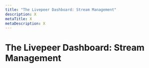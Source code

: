 ```yaml
---
title: "The Livepeer Dashboard: Stream Management"
description: X
metaTitle: X
metaDescription: X
---
```


# The Livepeer Dashboard: Stream Management

<!-- comment Situates content admins/sys admins to what can be seen/acted upon in the dashboard. -->
